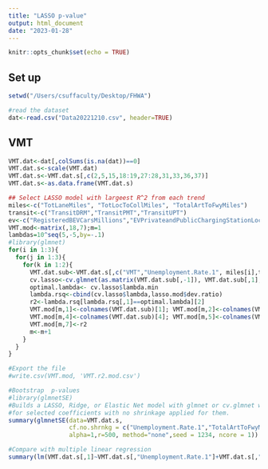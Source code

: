 ```yaml
---
title: "LASSO p-value"
output: html_document
date: "2023-01-28"
---
```


```r
knitr::opts_chunk$set(echo = TRUE)
```

## Set up 
```r
setwd("/Users/csuffaculty/Desktop/FHWA")

#read the dataset
dat<-read.csv("Data20221210.csv", header=TRUE)
```

## VMT
```r
VMT.dat<-dat[,colSums(is.na(dat))==0]
VMT.dat.s<-scale(VMT.dat)
VMT.dat.s<-VMT.dat.s[,c(2,5,15,18:19,27:28,31,33,36,37)]
VMT.dat.s<-as.data.frame(VMT.dat.s)

## Select LASSO model with largeest R^2 from each trend
miles<-c("TotLaneMiles", "TotLocToCollMiles", "TotalArtToFwyMiles")
transit<-c("TransitDRM","TransitPMT","TransitUPT")
ev<-c("RegisteredBEVCarsMillions","EVPrivateandPublicChargingStationLocations")
VMT.mod<-matrix(,18,7);m=1
lambdas=10^seq(5,-5,by=-.1)
#library(glmnet)
for(i in 1:3){
  for(j in 1:3){
    for(k in 1:2){
      VMT.dat.sub<-VMT.dat.s[,c("VMT","Unemployment.Rate.1", miles[i],transit[j],ev[k],"populationTelework")]
      cv.lasso<-cv.glmnet(as.matrix(VMT.dat.sub[,-1]), VMT.dat.sub[,1],alpha=1,type="deviance", family="gaussian", standardize=TRUE, nfolds=20, lambda=lambdas)
      optimal.lambda<- cv.lasso$lambda.min
      lambda.rsq<-cbind(cv.lasso$lambda,lasso.mod$dev.ratio)
      r2<-lambda.rsq[lambda.rsq[,1]==optimal.lambda][2]
      VMT.mod[m,1]<-colnames(VMT.dat.sub)[1]; VMT.mod[m,2]<-colnames(VMT.dat.sub)[2]; VMT.mod[m,3]<-colnames(VMT.dat.sub)[3]
      VMT.mod[m,4]<-colnames(VMT.dat.sub)[4]; VMT.mod[m,5]<-colnames(VMT.dat.sub)[5]; VMT.mod[m,6]<-colnames(VMT.dat.sub)[6]
      VMT.mod[m,7]<-r2
      m<-m+1
    }
  }
}

#Export the file
#write.csv(VMT.mod, 'VMT.r2.mod.csv')

#Bootstrap  p-values
#library(glmnetSE)
#Builds a LASSO, Ridge, or Elastic Net model with glmnet or cv.glmnet with bootstrap inference statistics (SE, CI, and p-value) 
#for selected coefficients with no shrinkage applied for them.
summary(glmnetSE(data=VMT.dat.s, 
                 cf.no.shrnkg = c("Unemployment.Rate.1","TotalArtToFwyMiles","TransitDRM","RegisteredBEVCarsMillions","populationTelework"), 
                 alpha=1,r=500, method="none",seed = 1234, ncore = 1))

#Compare with multiple linear regression
summary(lm(VMT.dat.s[,1]~VMT.dat.s[,"Unemployment.Rate.1"]+VMT.dat.s[,"TotalArtToFwyMiles"]+VMT.dat.s[,"TransitDRM"]+VMT.dat.s[,"RegisteredBEVCarsMillions"]+VMT.dat.s[,"populationTelework"]))

```
